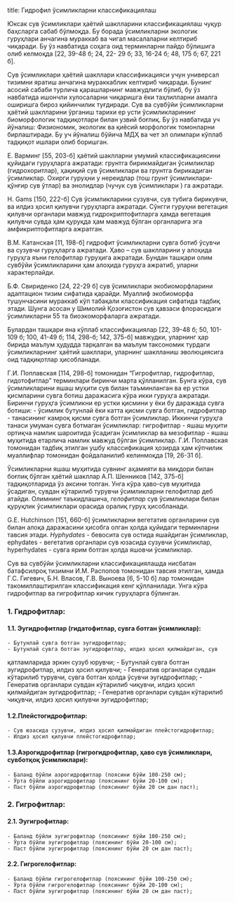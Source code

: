 title: Гидрофил ўсимликларни классификациялаш

Юксак сув ўсимликлари ҳаётий шаклларини классификациялаш чуқур
баҳсларга сабаб бўлмоқда. Бу борада ўсимликларни экологик гуруҳлари
анчагина мураккаб ва чигал масалаларни келтириб чиқаради. Бу ўз навбатида
соҳага оид терминларни пайдо бўлишига олиб келмоқда [22, 39-48 б; 24, 22-
29 б; 33, 16-24 б; 48, 175 б; 67, 221 б]. 

Сув ўсимликлари ҳаётий шакллари классификацияси учун универсал
тизимни яратиш анчагина мураккаблик келтириб чиқаради. Бунинг асосий
сабаби турлича қарашларнинг мавжудлиги бўлиб, бу ўз навбатида ишончли
хулосаларни чиқаришга ёки таҳлилларни амалга оширишга бироз
қийинчилик туғдиради. Сув ва сувбўйи ўсимликларни ҳаётий шаклларини
ўрганиш тарихи ер усти ўсимликларининг биоморфологик тадқиқотлари
билан узвий боғлиқ. Бу ўз навбатида уч йўналиш: Физиономик, экологик ва
қиёсий морфологик томонларни бирлаштиради. Бу уч йўналиш бўйича МДҲ
ва чет эл олимлари кўплаб тадқиқот ишлари олиб боришган.

Е. Варминг [55, 203-б] ҳаётий шаклларни умумий классификациясини
қуйидаги гуруҳларга ажратади: грунтга бирикмайдиган ўсимликлар
(гидрохоритлар), ҳақиқий сув ўсимликлари ва грунтга бирикадиган
ўсимликлар. Охирги гуруҳни у нереидлар (тош грунт ўсимликлари-қўнғир
сув ўтлар) ва энолидлар (чучук сув ўсимликлари ) га ажратади.

H. Gams [150, 222-б] Сув ўсимликларини сузувчи, сув тубига бирикувчи,
ва илдиз ҳосил қилувчи гуруҳларга ажратади. Сўнгги гуруҳни вегетация
қилувчи органлари мавжуд гидрокриптофитларга ҳамда вегетация қилувчи
сувда ҳам қуруқда ҳам мавжуд бўлган органларига эга амфикриптофитларга
ажратган.

В.М. Катанская [11, 198-б] гидрофит ўсимликларни сувга ботиб ўсувчи
ва сузувчи гуруҳларга ажратади. Ҳаво – сув шаклларини у алоҳида гуруҳга
яъни гелофитлар гуруҳига ажратади. Бундан ташқари олим сувбўйи
ўсимликларини ҳам алоҳида гуруҳга ажратиб, уларни характерлайди.

Б.Ф. Свириденко [24, 22-29 б] сув ўсимликлари экобиоморфларини
адаптацион тизим сифатида қарайди. Муаллиф экобиоморфа тушунчасини
мураккаб кўп табақали классификация сифатида тадбиқ этади. Шунга асосан
у Шимолий Қозоғистон сув ҳавзаси флорасидаги ўсимликларни 55 та
биоэкоморфаларга ажратади.

Булардан ташқари яна кўплаб классификациялар [22, 39-48 б; 50, 101-
109 б; 100, 41-49 б; 114, 298-б; 142, 375-б] мавжудки, уларнинг ҳар бирида
маълум ҳудудда тарқалган ва маълум таксономик турдаги ўсимликларнинг
ҳаётий шакллари, уларнинг шаклланиш эволюциясига оид тадқиқотлар
ҳисобланади.

Г.И. Поплавская [114, 298-б] томонидан “Гигрофитлар, гидрофитлар,
гидотофитлар” терминлари биринчи марта қўлланилган. Бунга кўра, сув
ўсимликларини яшаш муҳити сув билан таъминланган ва ер устки
қисмларини сувга ботиш даражасига кўра икки гуруҳга ажратади. Биринчи
гуруҳга ўсимликни ер устки қисмини у ёки бу даражада сувга ботиши: -
ўсимлик бутунлай ёки катта қисми сувга ботган, гидрофитлар - танасининг
камроқ қисми сувга ботган ўсимликлар. Иккинчи гуруҳга танаси умуман
сувга ботмаган ўсимликлар: гигрофитлар - яшаш муҳити ортиқча намлик
шароитида ўсадиган ўсимликлар ва мезофитлар - яшаш муҳитида етарлича
намлик мавжуд бўлган ўсимликлар. Г.И. Поплавская томонидан тадбиқ
этилган ушбу классификация ҳозирда ҳам кўпчилик муаллифлар томонидан
фойдаланилиб келинмоқда [19, 26-31 б].

Ўсимликларни яшаш муҳитида сувнинг аҳамияти ва миқдори билан
боғлиқ бўлган ҳаётий шакллар А.П. Шенников [142, 375-б] тадқиқотларида
ўз аксини топган. Унга кўра ҳаво-сув муҳитида ўсадиган, сувдан кўтарилиб
турувчи ўсимликларни гелофитлар деб атайди. Олимнинг таъкидлашича,
*гелофитлар* сув ўсимликлари билан қуруқлик ўсимликлари орасида оралиқ
гуруҳ ҳисобланади.

G.E. Hutchinson [151, 660-б] ўсимликларни вегетатив органларини сув
билан алоқа даражасини ҳисобга олган ҳолда қуйидаги терминларни тавсия
этади. *Hyphydates* - бевосита сув остида яшайдиган ўсимликлар, ephydates -
вегетатив органлари сув юзасида сузувчи ўсимликлар, hyperhydates - сувга
ярим ботган ҳолда яшовчи ўсимликлар.

Сув ва сувбўйи ўсимликларни классификациялашда нисбатан
батафсилроқ тизимни И.М. Распопов томонидан тавсия этилган, ҳамда Г.С.
Гигевич, Б.Н. Власов, Г.В. Выноева [6, 5-10 б] лар томонидан
такомиллаштирилган классификация кенг қўлланилади. Унга кўра
гидрофитлар ва гигрофитлар кичик гуруҳларга бўлинган.

### **1. Гидрофитлар:**
#### **1.1. Эугидрофитлар** (гидатофитлар, сувга ботган ўсимликлар):
    - Бутунлай сувга ботган эугидрофитлар;
    - Бутунлай сувга ботган эугидрофитлар, илдиз ҳосил қилмайдиган, сув
қатламларида эркин сузуб юрувчи;
    - Бутунлай сувга ботган эугидрофитлар, илдиз ҳосил қилувчи;
    - Генератив органлари сувдан кўтарилиб турувчи, сувга ботган ҳолда
ўсувчи эугидрофитлар;
    - Генератив органлари сувдан кўтарилиб чиқувчи, илдиз ҳосил
қилмайдиган эугидрофитлар;
    - Генератив органлари сувдан кўтарилиб чиқувчи, илдиз ҳосил қилувчи
эугидрофитлар;

#### **1.2.Плейстогидрофитлар:**
    - Сув юзасида сузувчи, илдиз ҳосил қилмайдиган плейстогидрофитлар;
    - Илдиз ҳосил қилувчи плейстогидрофитлар;

#### **1.3.Аэрогидрофитлар** (гигрогидрофитлар, ҳаво сув ўсимликлари, сувботқоқ ўсимликлари):
    - Баланд бўйли аэрогидрофитлар (поясини бўйи 100-250 см);
    - Ўрта бўйли аэрогидрофитлар (поясининг бўйи 20-100 см);
    - Паст бўйли аэрогидрофитлар (поясининг бўйи 20 см дан паст);


### **2. Гигрофитлар:**
#### **2.1. Эугигрофитлар:**
    - Баланд бўйли эугигрофитлар (поясининг бўйи 100-250 см);
    - Ўрта бўйли эугигрофитлар (поясининг бўйи 20-100 см);
    - Паст бўйли эугигрофитлар (поясининг бўйи 20 см дан паст);

#### **2.2. Гигрогелофитлар:**
    - Баланд бўйли гигрогелофитлар (поясининг бўйи 100-250 см);
    - Ўрта бўйли гигрогелофитлар (поясининг бўйи 20-100 см);
    - Паст бўйли эугигрофитлар (поясининг бўйи 20 см дан паст);
